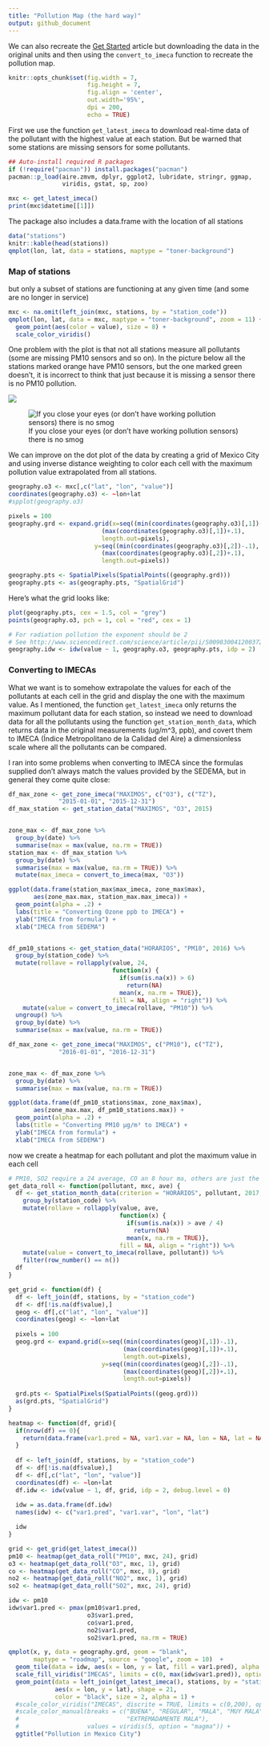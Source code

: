 ```yaml
---
title: "Pollution Map (the hard way)"
output: github_document
---
```


We can also recreate the [Get Started](/articles/aire.zmvm.html) article but downloading the data in the original units and then using the `convert_to_imeca` function to recreate the pollution map.

```r
knitr::opts_chunk$set(fig.width = 7, 
                      fig.height = 7,
                      fig.align = 'center',
                      out.width='95%', 
                      dpi = 200,
                      echo = TRUE)
```

First we use the function ```get_latest_imeca``` to download real-time data of the pollutant with the highest value at each station. But be warned that some stations are missing sensors for some pollutants.

```r

## Auto-install required R packages
if (!require("pacman")) install.packages("pacman")
pacman::p_load(aire.zmvm, dplyr, ggplot2, lubridate, stringr, ggmap, 
               viridis, gstat, sp, zoo)
```

```r
mxc <- get_latest_imeca()
print(mxc$datetime[[1]])
```

The package also includes a data.frame with the location of all stations

```r
data("stations")
knitr::kable(head(stations))
qmplot(lon, lat, data = stations, maptype = "toner-background")
```


### Map of stations

but only a subset of stations are functioning at any given time (and some are no longer in service)

```r
mxc <- na.omit(left_join(mxc, stations, by = "station_code"))
qmplot(lon, lat, data = mxc, maptype = "toner-background", zoom = 11) +
  geom_point(aes(color = value), size = 8) +
  scale_color_viridis()

```


One problem with the plot is that not all stations measure all pollutants (some are missing PM10 sensors and so on). In the picture below all the stations marked orange have PM10 sensors, but the one marked green doesn't, it is incorrect to think that just because it is missing a sensor there is no PM10 pollution.

![](aire-error.png)

![If you close your eyes (or don't have working pollution sensors) there is no smog](pano-mxc.jpg)


We can improve on the dot plot of the data by creating a grid of Mexico City and using inverse
distance weighting to color each cell with the maximum pollution value extrapolated from all stations.

```r
geography.o3 <- mxc[,c("lat", "lon", "value")]
coordinates(geography.o3) <- ~lon+lat
#spplot(geography.o3)

pixels = 100
geography.grd <- expand.grid(x=seq((min(coordinates(geography.o3)[,1])-.1),
                          (max(coordinates(geography.o3)[,1])+.1),
                          length.out=pixels),
                        y=seq((min(coordinates(geography.o3)[,2])-.1),
                          (max(coordinates(geography.o3)[,2])+.1),
                          length.out=pixels))

geography.pts <- SpatialPixels(SpatialPoints((geography.grd)))
geography.pts <- as(geography.pts, "SpatialGrid")
```

Here's what the grid looks like:

```r
plot(geography.pts, cex = 1.5, col = "grey")
points(geography.o3, pch = 1, col = "red", cex = 1)

# For radiation pollution the exponent should be 2
# See http://www.sciencedirect.com/science/article/pii/S009830041200372X
geography.idw <- idw(value ~ 1, geography.o3, geography.pts, idp = 2)
```


### Converting to IMECAs

What we want is to somehow extrapolate the values for each of the pollutants at each cell in the grid and display the one with the maximum value. As I mentioned, the function ```get_latest_imeca``` only returns the maximum pollutant data for each station, so instead we need to download data for all the pollutants using the function ```get_station_month_data```, which returns data in the original measurements (ug/m^3, ppb), and covert them to IMECA (Índice Metropolitano de la Calidad del Aire) a dimensionless scale where all the pollutants can be compared.

I ran into some problems when converting to IMECA since the formulas supplied don't always match the values provided by the SEDEMA, but in general they come quite close:

```r
df_max_zone <- get_zone_imeca("MAXIMOS", c("O3"), c("TZ"),
              "2015-01-01", "2015-12-31")
df_max_station <- get_station_data("MAXIMOS", "O3", 2015)


zone_max <- df_max_zone %>%
  group_by(date) %>%
  summarise(max = max(value, na.rm = TRUE))
station_max <- df_max_station %>%
  group_by(date) %>%
  summarise(max = max(value, na.rm = TRUE)) %>%
  mutate(max_imeca = convert_to_imeca(max, "O3"))

ggplot(data.frame(station_max$max_imeca, zone_max$max), 
       aes(zone_max.max, station_max.max_imeca)) +
  geom_point(alpha = .2) +
  labs(title = "Converting Ozone ppb to IMECA") +
  ylab("IMECA from formula") +
  xlab("IMECA from SEDEMA")


df_pm10_stations <- get_station_data("HORARIOS", "PM10", 2016) %>% 
  group_by(station_code) %>%
  mutate(rollave = rollapply(value, 24,
                             function(x) {
                               if(sum(is.na(x)) > 6)
                                 return(NA)
                               mean(x, na.rm = TRUE)},
                             fill = NA, align = "right")) %>%
    mutate(value = convert_to_imeca(rollave, "PM10")) %>%
  ungroup() %>%
  group_by(date) %>%
  summarise(max = max(value, na.rm = TRUE)) 

df_max_zone <- get_zone_imeca("MAXIMOS", c("PM10"), c("TZ"),
              "2016-01-01", "2016-12-31")


zone_max <- df_max_zone %>%
  group_by(date) %>%
  summarise(max = max(value, na.rm = TRUE))

ggplot(data.frame(df_pm10_stations$max, zone_max$max), 
       aes(zone_max.max, df_pm10_stations.max)) +
  geom_point(alpha = .2) +
  labs(title = "Converting PM10 µg/m³ to IMECA") +
  ylab("IMECA from formula") +
  xlab("IMECA from SEDEMA")


```

now we create a heatmap for each pollutant and plot the maximum value in each cell

```r
# PM10, SO2 require a 24 average, CO an 8 hour ma, others are just the latest value
get_data_roll <- function(pollutant, mxc, ave) {
  df <- get_station_month_data(criterion = "HORARIOS", pollutant, 2017, "05") %>% 
    group_by(station_code) %>%
    mutate(rollave = rollapply(value, ave,
                               function(x) {
                                 if(sum(is.na(x)) > ave / 4)
                                   return(NA)
                                 mean(x, na.rm = TRUE)},
                               fill = NA, align = "right")) %>%
    mutate(value = convert_to_imeca(rollave, pollutant)) %>%
    filter(row_number() == n())
  df
}

get_grid <- function(df) {
  df <- left_join(df, stations, by = "station_code")
  df <- df[!is.na(df$value),]
  geog <- df[,c("lat", "lon", "value")]
  coordinates(geog) <- ~lon+lat
  
  pixels = 100
  geog.grd <- expand.grid(x=seq((min(coordinates(geog)[,1])-.1),
                                (max(coordinates(geog)[,1])+.1),
                                length.out=pixels),
                          y=seq((min(coordinates(geog)[,2])-.1),
                                (max(coordinates(geog)[,2])+.1),
                                length.out=pixels))
  
  grd.pts <- SpatialPixels(SpatialPoints((geog.grd)))
  as(grd.pts, "SpatialGrid")
}

heatmap <- function(df, grid){
  if(nrow(df) == 0){
    return(data.frame(var1.pred = NA, var1.var = NA, lon = NA, lat = NA))
  }
  
  df <- left_join(df, stations, by = "station_code")
  df <- df[!is.na(df$value),]
  df <- df[,c("lat", "lon", "value")]
  coordinates(df) <- ~lon+lat
  df.idw <- idw(value ~ 1, df, grid, idp = 2, debug.level = 0)
  
  idw = as.data.frame(df.idw)
  names(idw) <- c("var1.pred", "var1.var", "lon", "lat")

  idw
}

grid <- get_grid(get_latest_imeca())
pm10 <- heatmap(get_data_roll("PM10", mxc, 24), grid)
o3 <- heatmap(get_data_roll("O3", mxc, 1), grid)
co <- heatmap(get_data_roll("CO", mxc, 8), grid)
no2 <- heatmap(get_data_roll("NO2", mxc, 1), grid)
so2 <- heatmap(get_data_roll("SO2", mxc, 24), grid)

idw <- pm10
idw$var1.pred <- pmax(pm10$var1.pred, 
                      o3$var1.pred,
                      co$var1.pred,
                      no2$var1.pred,
                      so2$var1.pred, na.rm = TRUE)
```


```r


qmplot(x, y, data = geography.grd, geom = "blank", 
       maptype = "roadmap", source = "google", zoom = 10)  +
  geom_tile(data = idw, aes(x = lon, y = lat, fill = var1.pred), alpha = .8) + 
  scale_fill_viridis("IMECAS", limits = c(0, max(idw$var1.pred)), option = "magma") +
  geom_point(data = left_join(get_latest_imeca(), stations, by = "station_code"), 
             aes(x = lon, y = lat), shape = 21, 
             color = "black", size = 2, alpha = 1) +
  #scale_color_viridis("IMECAS", discrite = TRUE, limits = c(0,200), option = "magma") +
  #scale_color_manual(breaks = c("BUENA", "REGULAR", "MALA", "MUY MALA",
  #                              "EXTREMADAMENTE MALA"),
  #                   values = viridis(5, option = "magma")) +
  ggtitle("Pollution in Mexico City")
```
